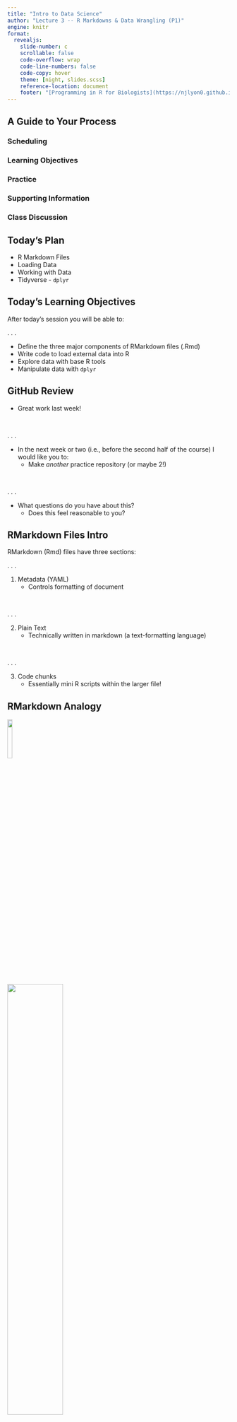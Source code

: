 ```yaml
---
title: "Intro to Data Science"
author: "Lecture 3 -- R Markdowns & Data Wrangling (P1)"
engine: knitr
format: 
  revealjs: 
    slide-number: c
    scrollable: false
    code-overflow: wrap
    code-line-numbers: false
    code-copy: hover
    theme: [night, slides.scss]
    reference-location: document
    footer: "[Programming in R for Biologists](https://njlyon0.github.io/teach_r-for-biologists/)"
---
```


## A Guide to Your Process

### [Scheduling]{.blue}

### [Learning Objectives]{.purple}

### [Practice]{.pink}

### [Supporting Information]{.orange}

### [Class Discussion]{.gold}

## [Today's Plan]{.blue}

- R Markdown Files
- Loading Data
- Working with Data
- Tidyverse - `dplyr`

## [Today's Learning Objectives]{.purple}

After today's session you will be able to:

. . .

- Define the three major components of RMarkdown files (.Rmd)
- Write code to load external data into R
- Explore data with base R tools
- Manipulate data with `dplyr`

## [GitHub Review]{.gold} {.smaller}

- Great work last week!

\

. . .

- In the next week or two (i.e., before the second half of the course) I would like you to:
    - Make _another_ practice repository (or maybe 2!)

\

. . .

- What questions do you have about this?
    - Does this feel reasonable to you?

## [RMarkdown Files Intro]{.orange} {.smaller}

RMarkdown (Rmd) files have three sections:

. . . 

1. Metadata (YAML)
    - Controls formatting of document

\

. . . 

2. Plain Text
    - Technically written in [markdown]{.purple} (a text-formatting language)

\

. . . 

3. Code [chunks]{.purple}
    - Essentially mini R scripts within the larger file!

## [RMarkdown Analogy]{.orange}

![](images/logo-r.png){.absolute top=110 left=160 width="15%" fig-alt="R logo"}

![](images/chocolate.png){.absolute top=300 left=-10 width="50%" fig-alt="picture of a chocolate bar"}

![](images/hex-rmarkdown.png){.absolute top=105 left=720 width="11%" fig-alt="hex logo for the rmarkdown package"}

![](images/cookie.png){.absolute top=250 left=625 width="30%" fig-alt="picture of a chocolate chip cookie"}

## [Rmds Part 1: Metadata]{.orange} {.smaller}

- Document formatting metadata is called YAML
    - <u>Y</u>et <u>A</u>nother <u>M</u>arkup <u>L</u>anguage

\

. . .

- Defines document header information & formatting
    - Title, Author, Date
    - File output type

\

. . .


- Output options:
    - HTML = like a webpage but outputs as a file rather than a living website
    - PDF

## [Rmds Part 2: Plain Text]{.orange} 

- Write text just like you would in MS Word / etc.

\

. . .

- _But_, there is no toolbar with buttons for doing formatting

\

. . . 

- Instead [markdown]{.purple} syntax is required to accomplish these tweaks

## [Markdown Syntax]{.orange} {.smaller}

- Your function tutorials have four **required** markdown styles:

\

. . .

1. \# = headings
    - _More_ \# = _smaller_ heading

2. \_text\_ = italics

3. \*\*text\*\* = bold

4. \[text\]\(link\) = hyperlinked text

\

Other format options here: [markdownguide.org/basic-syntax](https://markdownguide.offshoot.io/basic-syntax/)

## [Rmds Part 3: Code Chunks]{.orange} {.smaller}

Let's look at the structure of an example code chunk

:::{.r-stack}

![](images/code-chunk.png){.fragment .fade-out fig-alt="Screen capture of a code chunk from an Rmarkdown file where the echo option is set to false, the chunk is named 'pressure', and the `plot` function is used on an object also named 'pressure'"}

![](images/code-chunk-annotated.png){.fragment fig-alt="Screen capture of the same code chunk but with colored boxes annotating the chunk start and end, the code language, the chunk name, the chunk options, and the 'run this chunk' button"}

:::

\

. . .

Note that chunk start _must_ be formatted like:

    - ```{language chunk_name, option_1, option_2, ...}

## [Code Chunks Options]{.orange}

Let's check out three crucial code chunk options!

. . . 

<p align="center">
<img src="images/code-chunk-options.png" width="120%" alt="A table indicating where the rows correspond to the chunk options 'include', 'echo', and 'message' and the columns correspond to whether the chunk's code, outputs, or messages are included in the resulting file. None of the three code possibilities are included when 'include' is false, code is excluded but everything else is included when 'echo' is false, and everything but messages is included when 'message' is false">
</p>

. . .

- For a full list of options see [here](www.rstudio.com/wp-content/uploads/2015/03/rmarkdown-reference.pdf)

## [Practice: RMarkdown Files]{.pink} {.smaller}

![](images/hex-rmarkdown.png){.absolute top=0 left=1100 width="12%"}

- Install the `rmarkdown` package
    - Remember to use the `install.packages` function

\

. . .

2. Create a new RMarkdown file!
    - File `r fontawesome::fa("arrow-right", a11y = "sem")` New File `r fontawesome::fa("arrow-right", a11y = "sem")` [R Markdown...]{.purple}
    - In resulting pop-up, skip to bottom and click "OK"

\

. . .

3. Look at (1) YAML, (2) Plain text, and (3) code chunks

    - Take notes on anything that jumps out at you

\

. . .

4. Click the "knit" button

## [Temperature Check]{.purple}

#### How are you Feeling?

<p align="center">
<img src="comics/debugging.png" alt="Comic-style graph depicting someone's emotional state as they debug code (from initial struggle and defeat to eventual triumph)">
</p>

## [Loading Data]{.orange} {.smaller}

- Function to use depends on file type
    - CSV = `read.csv`
    - MS Excel = `readxl::read_excel`

\

. . .

- Need to assign data to an object to use it later!


\

. . .

- For example:

```.r
my_data <- read.csv(file = "my_data_file.csv")
```

## [Download Example Data]{.gold}

1. From the course page, download "minnow.csv"

\

2. Move "minnow.csv" from your "Downloads" folder to your RStudio Project folder

\

3. Make a new script for today's lecture

## [Practice: Load Data]{.pink} {.smaller}

![](images/hex-dplyr.png){.absolute top=0 left=1100 width="12%" fig-alt="hex logo for dplyr R package"}

- Now, use `read.csv` to read "minnow.csv" into R
    - Remember to assign it to an object!

\

. . . 

- First thing after reading in data: _<u>check structure</u>!_
    - Can use `str` or `dplyr::glimpse`

\

. . .

- What do you see?

## [Exploring Data with Base R]{.orange}

Two ways in base R to access data:

\

. . . 

1. Bracket notation (works similar to vectors)

\

. . . 

2. Dollar sign ($) notation

## [Bracket Notation]{.orange} {.smaller}

- The syntax is: `data[row number, column number]`

\

. . . 

- Let's look at some example cases

```.r
# Get first column
my_df[,1]

# Get first row
my_df[1,]

# Get the value in the tenth row and fourth column
my_df[10, 4]
```

\

. . . 

- Note that concatenation works here too!
    - `my_df[c(1, 2, 3), 1]` would get rows 1 through 3 of column 1

## [Dollar Sign Notations]{.orange}

- The syntax is: `data$column`

\

. . . 

- Let's look at an example

```.r
# Get the column titled "species"
my_df$species
```

\

. . . 

- Note that this **does not** work for rows!

## [Practice: Base R Data Exploration]{.pink} {.smaller}

1. Using bracket notation:
    - Access the 7th row of the minnow data
    - Access the 5th column of the minnow data
    - What is the value in the 21st row and 3rd column?

\

. . . 

2. Using dollar sign notation:
    - Check the "diameter" column
    - Look at the "species" column

## [Tidyverse Background]{.orange} {.smaller}

- Ecosystem of inter-related packages & functions
    - Very human-readable
    - Extremely popular & commonly-used

![](images/hex-tidyverse.png){.absolute top=225 left=381 width="25%" fig-alt="tidyverse R package hex logo"}

![](images/hex-dplyr.png){.absolute top=500 left=0 width="12%" fig-alt="dplyr R package hex logo"}

![](images/hex-ggplot2.png){.absolute top=500 left=150 width="12%" fig-alt="ggplot2 R package hex logo"}

![](images/hex-tidyr.png){.absolute top=500 left=300 width="12%" fig-alt="tidyr R package hex logo"}

![](images/hex-purrr.png){.absolute top=500 left=450 width="12%" fig-alt="purrr R package hex logo"}

![](images/hex-readr.png){.absolute top=500 left=600 width="12%" fig-alt="readr R package hex logo"}

![](images/hex-tibble.png){.absolute top=500 left=750 width="12%" fig-alt="tibble R package hex logo"}

![](images/hex-magrittr.png){.absolute top=500 left=900 width="12%" fig-alt="magrittr R package hex logo"}

## [`dplyr` Part 1: `filter`]{.orange} {.smaller}

- Remember our discussion of [conditionals]{.purple} last week? 
    - Types include: `==`, `|`, `&`, `%in%`, `!=`

\

. . .

- Subset using conditionals with `filter`
    - `dplyr::filter` == `subset`

\

. . .

```.r
# Subset to only butterfly milkweed records
milkweed <- dplyr::filter(.data = flowers, species == "Asclepias tuberosa")
```

\

. . .

- Can use `filter` instead of `subset` just to live fully in the Tidyverse
    - Just a style choice, so your call!

## [`dplyr` Part 2: `mutate`]{.orange} {.smaller}

- Make new columns with `mutate`

\

. . .

- Can create multiple columns at the same time
```.r
mutate(.data = my_df, new1 = 10,
                      new2 = 2,
                      new3 = new1 / new2)
```

\

. . .

- Has optional `.after` argument to specify where you want the new column
```.r
my_df2, <- mutate(.data = my_df,
                  weight_lb = weight_kg * 2.2,
                  .after = weight_kg)
```

## [Column Naming Aside]{.orange} {.smaller} 

- Avoid spaces or hyphens (`-`) in column names
    - Programming languages don't like these characters in column names

. . .

<p align="center">
<img src="comics/case-options.jpg" alt="Comic depicting multiple case options used in coding as the things they're named after" width="70%">
</p>

## [`dplyr` Part 3: `select`]{.orange} {.smaller}

- Pick columns to keep or remove with `select`

\

. . .

- Can choose columns to _keep_ or to _remove_
```.r
# Keep only species information and count columns
select(.data = my_df, species, count)

# Remove the weight column
select(.data = my_df, -weight_kg)
```

\

. . .

- Notice that column names are **not** in quotes
    - This is one of the special properties of the Tidyverse

## [Practice: Wrangling with `dplyr`]{.pink} {.smaller}

![](images/hex-dplyr.png){.absolute top=0 left=1100 width="12%" fig-alt="dplyr R package hex logo"}

1. Filter the minnow data to only cases where the species is Stoneroller or Chub

. . .

2. For that subset, make new columns where river depth and fish nest diameter are in meters

. . .

3. Next, keep only the transect, species, diameter in meters, and depth in meters columns
    - There are two ways of doing this; can you identify them both?

\

. . .

4. Check your work! What are the dimensions of the final data object?

. . . 

- Should be 14 rows and 4 columns

## [Temperature Check]{.purple}

#### How are you Feeling?

<p align="center">
<img src="comics/debugging.png" alt="Comic-style graph depicting someone's emotional state as they debug code (from initial struggle and defeat to eventual triumph)">
</p>

## [Upcoming Due Dates]{.blue} {.smaller}

::::{.columns}
:::{.column width="50%"}

### Due before lab

#### (By midnight)

- Muddiest Point \#3

:::
:::{.column width="50%"}

### Due before lecture

#### (By midnight)

- Homework \#3
- Pick 7-10 possible functions for Function Tutorial assignment
    - Visit: [cran.r-project.org](https://cran.r-project.org/)
    - Click "Packages" in left sidebar
    - Click "Table of available packages, sorted by name"
    - Your possible functions must be from these packages!

:::
::::
